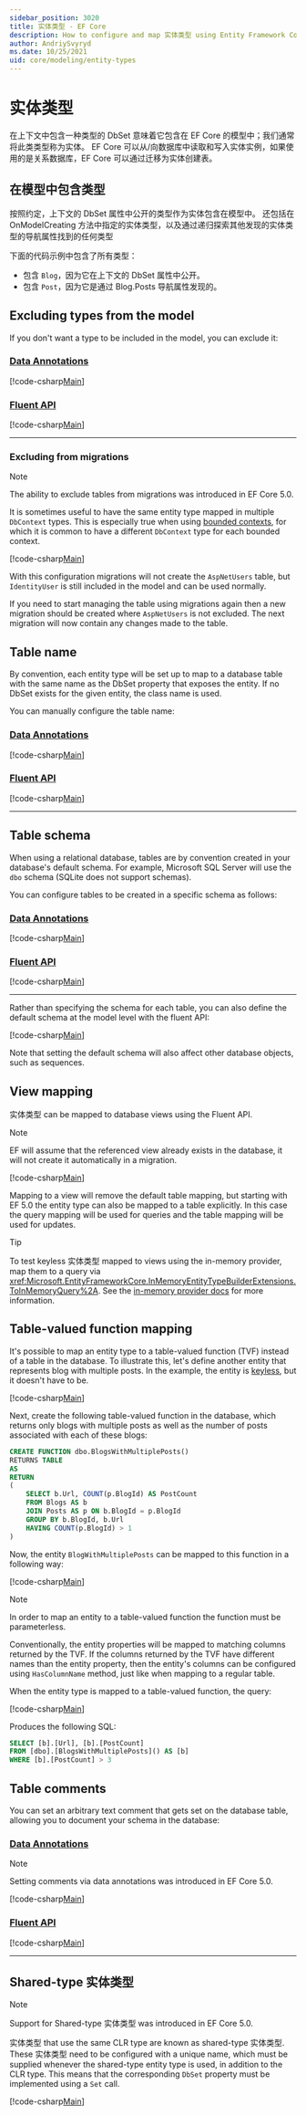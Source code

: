 ```yaml
---
sidebar_position: 3020
title: 实体类型 - EF Core
description: How to configure and map 实体类型 using Entity Framework Core
author: AndriySvyryd
ms.date: 10/25/2021
uid: core/modeling/entity-types
---
```

# 实体类型

在上下文中包含一种类型的 DbSet 意味着它包含在 EF Core 的模型中；我们通常将此类类型称为实体。 EF Core 可以从/向数据库中读取和写入实体实例，如果使用的是关系数据库，EF Core 可以通过迁移为实体创建表。

## 在模型中包含类型

按照约定，上下文的 DbSet 属性中公开的类型作为实体包含在模型中。 还包括在 OnModelCreating 方法中指定的实体类型，以及通过递归探索其他发现的实体类型的导航属性找到的任何类型

下面的代码示例中包含了所有类型：

* 包含 `Blog`，因为它在上下文的 DbSet 属性中公开。
* 包含 `Post`，因为它是通过 Blog.Posts 导航属性发现的。

<!-- [!code-csharp[Main](../../../samples/core/Modeling/EntityTypes/EntityTypes.cs?name=EntityTypes&highlight=3,7,16)] -->
[](../../samples/Modeling/EntityTypes/EntityTypes.cs ':include :type=code')

## Excluding types from the model

If you don't want a type to be included in the model, you can exclude it:

### [Data Annotations](#tab/data-annotations)

[!code-csharp[Main](../../../samples/core/Modeling/EntityTypes/DataAnnotations/IgnoreType.cs?name=IgnoreType&highlight=1)]

### [Fluent API](#tab/fluent-api)

[!code-csharp[Main](../../../samples/core/Modeling/EntityTypes/FluentAPI/IgnoreType.cs?name=IgnoreType&highlight=3)]

***

### Excluding from migrations

> [!NOTE]
> The ability to exclude tables from migrations was introduced in EF Core 5.0.

It is sometimes useful to have the same entity type mapped in multiple `DbContext` types. This is especially true when using [bounded contexts](https://www.martinfowler.com/bliki/BoundedContext.html), for which it is common to have a different `DbContext` type for each bounded context.

[!code-csharp[Main](../../../samples/core/Modeling/EntityTypes/FluentAPI/TableExcludeFromMigrations.cs?name=TableExcludeFromMigrations&highlight=4)]

With this configuration migrations will not create the `AspNetUsers` table, but `IdentityUser` is still included in the model and can be used normally.

If you need to start managing the table using migrations again then a new migration should be created where `AspNetUsers` is not excluded. The next migration will now contain any changes made to the table.

## Table name

By convention, each entity type will be set up to map to a database table with the same name as the DbSet property that exposes the entity. If no DbSet exists for the given entity, the class name is used.

You can manually configure the table name:


### [Data Annotations](#tab/data-annotations)

[!code-csharp[Main](../../../samples/core/Modeling/EntityTypes/DataAnnotations/TableName.cs?Name=TableName&highlight=1)]

### [Fluent API](#tab/fluent-api)

[!code-csharp[Main](../../../samples/core/Modeling/EntityTypes/FluentAPI/TableName.cs?Name=TableName&highlight=3-4)]

***

## Table schema

When using a relational database, tables are by convention created in your database's default schema. For example, Microsoft SQL Server will use the `dbo` schema (SQLite does not support schemas).

You can configure tables to be created in a specific schema as follows:

### [Data Annotations](#tab/data-annotations)

[!code-csharp[Main](../../../samples/core/Modeling/EntityTypes/DataAnnotations/TableNameAndSchema.cs?name=TableNameAndSchema&highlight=1)]

### [Fluent API](#tab/fluent-api)

[!code-csharp[Main](../../../samples/core/Modeling/EntityTypes/FluentAPI/TableNameAndSchema.cs?name=TableNameAndSchema&highlight=3-4)]

***

Rather than specifying the schema for each table, you can also define the default schema at the model level with the fluent API:

[!code-csharp[Main](../../../samples/core/Modeling/EntityTypes/FluentAPI/DefaultSchema.cs?name=DefaultSchema&highlight=3)]

Note that setting the default schema will also affect other database objects, such as sequences.

## View mapping

实体类型 can be mapped to database views using the Fluent API.

> [!Note]
> EF will assume that the referenced view already exists in the database, it will not create it automatically in a migration.

[!code-csharp[Main](../../../samples/core/Modeling/EntityTypes/FluentAPI/ViewNameAndSchema.cs?name=ViewNameAndSchema&highlight=1)]

 Mapping to a view will remove the default table mapping, but starting with EF 5.0 the entity type can also be mapped to a table explicitly. In this case the query mapping will be used for queries and the table mapping will be used for updates.

> [!TIP]
> To test keyless 实体类型 mapped to views using the in-memory provider, map them to a query via <xref:Microsoft.EntityFrameworkCore.InMemoryEntityTypeBuilderExtensions.ToInMemoryQuery%2A>. See the [in-memory provider docs](xref:core/testing/testing-without-the-database#in-memory-provider) for more information.

## Table-valued function mapping

It's possible to map an entity type to a table-valued function (TVF) instead of a table in the database. To illustrate this, let's define another entity that represents blog with multiple posts. In the example, the entity is [keyless](xref:core/modeling/keyless-entity-types), but it doesn't have to be.

[!code-csharp[Main](../../../samples/core/Modeling/EntityTypes/EntityTypes.cs#BlogWithMultiplePostsEntity)]

Next, create the following table-valued function in the database, which returns only blogs with multiple posts as well as the number of posts associated with each of these blogs:

```sql
CREATE FUNCTION dbo.BlogsWithMultiplePosts()
RETURNS TABLE
AS
RETURN
(
    SELECT b.Url, COUNT(p.BlogId) AS PostCount
    FROM Blogs AS b
    JOIN Posts AS p ON b.BlogId = p.BlogId
    GROUP BY b.BlogId, b.Url
    HAVING COUNT(p.BlogId) > 1
)
```

Now, the entity `BlogWithMultiplePosts` can be mapped to this function in a following way:

[!code-csharp[Main](../../../samples/core/Modeling/EntityTypes/EntityTypes.cs#QueryableFunctionConfigurationToFunction)]

> [!NOTE]
> In order to map an entity to a table-valued function the function must be parameterless.

Conventionally, the entity properties will be mapped to matching columns returned by the TVF. If the columns returned by the TVF have different names than the entity property, then the entity's columns can be configured using `HasColumnName` method, just like when mapping to a regular table.

When the entity type is mapped to a table-valued function, the query:

[!code-csharp[Main](../../../samples/core/Modeling/EntityTypes/Program.cs#ToFunctionQuery)]

Produces the following SQL:

```sql
SELECT [b].[Url], [b].[PostCount]
FROM [dbo].[BlogsWithMultiplePosts]() AS [b]
WHERE [b].[PostCount] > 3
```

## Table comments

You can set an arbitrary text comment that gets set on the database table, allowing you to document your schema in the database:

### [Data Annotations](#tab/data-annotations)

> [!NOTE]
> Setting comments via data annotations was introduced in EF Core 5.0.

[!code-csharp[Main](../../../samples/core/Modeling/EntityTypes/DataAnnotations/TableComment.cs?name=TableComment&highlight=1)]

### [Fluent API](#tab/fluent-api)

[!code-csharp[Main](../../../samples/core/Modeling/EntityTypes/FluentAPI/TableComment.cs?name=TableComment&highlight=4)]

***

## Shared-type 实体类型

> [!NOTE]
> Support for Shared-type 实体类型 was introduced in EF Core 5.0.

实体类型 that use the same CLR type are known as shared-type 实体类型. These 实体类型 need to be configured with a unique name, which must be supplied whenever the shared-type entity type is used, in addition to the CLR type. This means that the corresponding `DbSet` property must be implemented using a `Set` call.

[!code-csharp[Main](../../../samples/core/Modeling/ShadowAndIndexerProperties/SharedType.cs?name=SharedType&highlight=3,7)]
